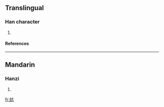 ==Translingual==
===Han character===
{{Han char|rn=38|rad=女|as=04|sn=7|four=|canj=女卜竹弓 (VYHN)}}
# {{defn|Han|sort=女04}}
====References====
{{Han ref|kx=0256.180|dkj=06084|dj=0520.160|hdz=21033.050|uh=5994|ud=22932}}
----
==Mandarin==
===Hanzi===
{{cmn-hanzi|pin=[[kēng]] ([[keng1]])|wg=k'eng<sup>1</sup>}}
# {{defn|Mandarin}}

[[fr:妔]]